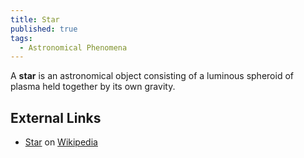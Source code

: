 ```yaml
---
title: Star
published: true
tags:
  - Astronomical Phenomena
---
```


A **star** is an astronomical object consisting of a luminous spheroid of plasma held together by its own gravity.

## External Links

- [Star](https://en.wikipedia.org/wiki/Star) on [Wikipedia](https://en.wikipedia.org/wiki/Wikipedia)
